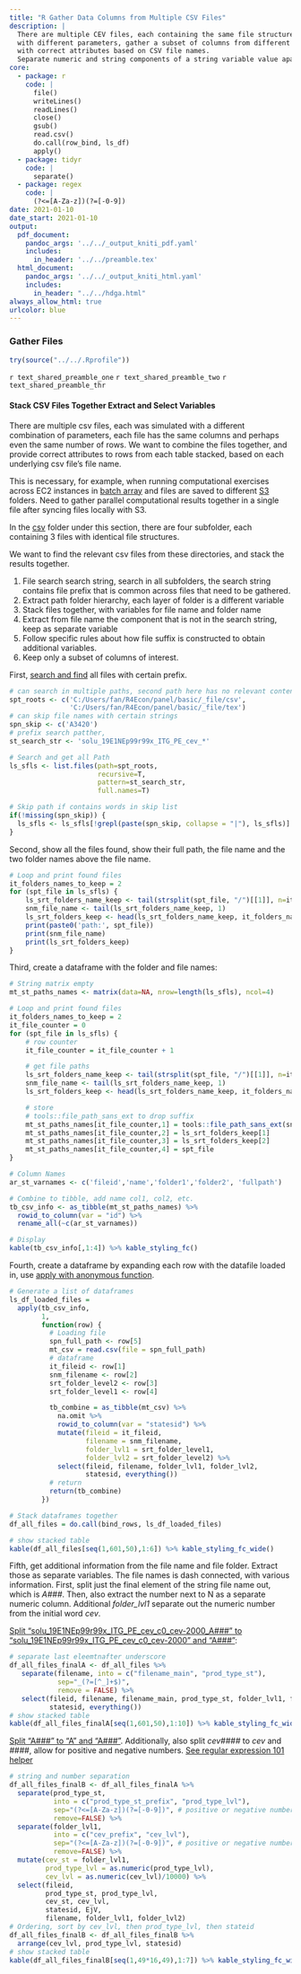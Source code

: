 ```yaml
---
title: "R Gather Data Columns from Multiple CSV Files"
description: |
  There are multiple CEV files, each containing the same file structure but simulated
  with different parameters, gather a subset of columns from different files, and provide
  with correct attributes based on CSV file names.
  Separate numeric and string components of a string variable value apart.
core:
  - package: r
    code: |
      file()
      writeLines()
      readLines()
      close()
      gsub()
      read.csv()
      do.call(row_bind, ls_df)
      apply()
  - package: tidyr
    code: |
      separate()
  - package: regex
    code: |
      (?<=[A-Za-z])(?=[-0-9])
date: 2021-01-10
date_start: 2021-01-10
output:
  pdf_document:
    pandoc_args: '../../_output_kniti_pdf.yaml'
    includes:
      in_header: '../../preamble.tex'
  html_document:
    pandoc_args: '../../_output_kniti_html.yaml'
    includes:
      in_header: "../../hdga.html"
always_allow_html: true
urlcolor: blue
---
```


### Gather Files

```r
try(source("../../.Rprofile"))
```

`r text_shared_preamble_one`
`r text_shared_preamble_two`
`r text_shared_preamble_thr`

#### Stack CSV Files Together Extract and Select Variables

There are multiple csv files, each was simulated with a different combination of parameters, each file has the same columns and perhaps even the same number of rows. We want to combine the files together, and provide correct attributes to rows from each table stacked, based on each underlying csv file's file name.

This is necessary, for example, when running computational exercises across EC2 instances in [batch array](https://fanwangecon.github.io/Py4Econ/aws/batch/htmlpdfr/fs_aws_batch.html) and files are saved to different [S3](https://fanwangecon.github.io/Py4Econ/aws/s3/htmlpdfr/fs_aws_s3.html) folders. Need to gather parallel computational results together in a single file after syncing files locally with S3.

In the [csv](https://github.com/FanWangEcon/R4Econ/tree/master/development/inout/_file/csv) folder under this section, there are four subfolder, each containing 3 files with identical file structures.

We want to find the relevant csv files from these directories, and stack the results together.

1. File search search string, search in all subfolders, the search string contains file prefix that is common across files that need to be gathered.
2. Extract path folder hierarchy, each layer of folder is a different variable
3. Stack files together, with variables for file name and folder name
4. Extract from file name the component that is not in the search string, keep as separate variable
5. Follow specific rules about how file suffix is constructed to obtain additional variables.
6. Keep only a subset of columns of interest.

First, [search and find](https://fanwangecon.github.io/R4Econ/development/inout/htmlpdfr/fs_rmd_pdf_html.html#11_Search_and_Find_all_Files_in_Repository) all files with certain prefix.

```r
# can search in multiple paths, second path here has no relevant contents
spt_roots <- c('C:/Users/fan/R4Econ/panel/basic/_file/csv',
               'C:/Users/fan/R4Econ/panel/basic/_file/tex')
# can skip file names with certain strings
spn_skip <- c('A3420')
# prefix search patther,
st_search_str <- 'solu_19E1NEp99r99x_ITG_PE_cev_*'

# Search and get all Path
ls_sfls <- list.files(path=spt_roots,
                      recursive=T,
                      pattern=st_search_str,
                      full.names=T)

# Skip path if contains words in skip list
if(!missing(spn_skip)) {
  ls_sfls <- ls_sfls[!grepl(paste(spn_skip, collapse = "|"), ls_sfls)]
}
```

Second, show all the files found, show their full path, the file name and the two folder names above the file name.

```r
# Loop and print found files
it_folders_names_to_keep = 2
for (spt_file in ls_sfls) {
    ls_srt_folders_name_keep <- tail(strsplit(spt_file, "/")[[1]], n=it_folders_names_to_keep+1)
    snm_file_name <- tail(ls_srt_folders_name_keep, 1)
    ls_srt_folders_keep <- head(ls_srt_folders_name_keep, it_folders_names_to_keep)
    print(paste0('path:', spt_file))
    print(snm_file_name)
    print(ls_srt_folders_keep)
}
```

Third, create a dataframe with the folder and file names:

```r
# String matrix empty
mt_st_paths_names <- matrix(data=NA, nrow=length(ls_sfls), ncol=4)

# Loop and print found files
it_folders_names_to_keep = 2
it_file_counter = 0
for (spt_file in ls_sfls) {
    # row counter
    it_file_counter = it_file_counter + 1

    # get file paths
    ls_srt_folders_name_keep <- tail(strsplit(spt_file, "/")[[1]], n=it_folders_names_to_keep+1)
    snm_file_name <- tail(ls_srt_folders_name_keep, 1)
    ls_srt_folders_keep <- head(ls_srt_folders_name_keep, it_folders_names_to_keep)

    # store
    # tools::file_path_sans_ext to drop suffix
    mt_st_paths_names[it_file_counter,1] = tools::file_path_sans_ext(snm_file_name)
    mt_st_paths_names[it_file_counter,2] = ls_srt_folders_keep[1]
    mt_st_paths_names[it_file_counter,3] = ls_srt_folders_keep[2]
    mt_st_paths_names[it_file_counter,4] = spt_file
}

# Column Names
ar_st_varnames <- c('fileid','name','folder1','folder2', 'fullpath')

# Combine to tibble, add name col1, col2, etc.
tb_csv_info <- as_tibble(mt_st_paths_names) %>%
  rowid_to_column(var = "id") %>%
  rename_all(~c(ar_st_varnames))

# Display
kable(tb_csv_info[,1:4]) %>% kable_styling_fc()
```

Fourth, create a dataframe by expanding each row with the datafile loaded in, use [apply with anonymous function](https://fanwangecon.github.io/R4Econ/function/noloop/htmlpdfr/fs_apply.html#122_anonymous_function).

```r
# Generate a list of dataframes
ls_df_loaded_files =
  apply(tb_csv_info,
        1,
        function(row) {
          # Loading file
          spn_full_path <- row[5]
          mt_csv = read.csv(file = spn_full_path)
          # dataframe
          it_fileid <- row[1]
          snm_filename <- row[2]
          srt_folder_level2 <- row[3]
          srt_folder_level1 <- row[4]

          tb_combine = as_tibble(mt_csv) %>%
            na.omit %>%
            rowid_to_column(var = "statesid") %>%
            mutate(fileid = it_fileid,
                   filename = snm_filename,
                   folder_lvl1 = srt_folder_level1,
                   folder_lvl2 = srt_folder_level2) %>%
            select(fileid, filename, folder_lvl1, folder_lvl2,
                   statesid, everything())
          # return
          return(tb_combine)
        })

# Stack dataframes together
df_all_files = do.call(bind_rows, ls_df_loaded_files)

# show stacked table
kable(df_all_files[seq(1,601,50),1:6]) %>% kable_styling_fc_wide()
```

Fifth, get additional information from the file name and file folder. Extract those as separate variables. The file names is dash connected, with various information. First, split just the final element of the string file name out, which is *A###*. Then, also extract the number next to N as a separate numeric column. Additional *folder_lvl1* separate out the numeric number from the initial word *cev*.

[Split "solu_19E1NEp99r99x_ITG_PE_cev_c0_cev-2000_A###" to "solu_19E1NEp99r99x_ITG_PE_cev_c0_cev-2000" and "A###"](https://stackoverflow.com/a/50518154/8280804):

```r
# separate last eleemtnafter underscore
df_all_files_finalA <- df_all_files %>%
   separate(filename, into = c("filename_main", "prod_type_st"),
            sep="_(?=[^_]+$)",
            remove = FALSE) %>%
   select(fileid, filename, filename_main, prod_type_st, folder_lvl1, folder_lvl2,
          statesid, everything())
# show stacked table
kable(df_all_files_finalA[seq(1,601,50),1:10]) %>% kable_styling_fc_wide()
```

[Split "A###" to "A" and "A###"](https://stackoverflow.com/a/47673097/8280804). Additionally, also split *cev####* to *cev* and *####*, allow for positive and negative numbers. [See regular expression 101 helper](https://regex101.com)

```r
# string and number separation
df_all_files_finalB <- df_all_files_finalA %>%
  separate(prod_type_st,
           into = c("prod_type_st_prefix", "prod_type_lvl"),
           sep="(?<=[A-Za-z])(?=[-0-9])", # positive or negative numbers
           remove=FALSE) %>%
  separate(folder_lvl1,
           into = c("cev_prefix", "cev_lvl"),
           sep="(?<=[A-Za-z])(?=[-0-9])", # positive or negative numbers
           remove=FALSE) %>%
  mutate(cev_st = folder_lvl1,
         prod_type_lvl = as.numeric(prod_type_lvl),
         cev_lvl = as.numeric(cev_lvl)/10000) %>%
  select(fileid,
         prod_type_st, prod_type_lvl,
         cev_st, cev_lvl,
         statesid, EjV,
         filename, folder_lvl1, folder_lvl2)
# Ordering, sort by cev_lvl, then prod_type_lvl, then stateid
df_all_files_finalB <- df_all_files_finalB %>%
  arrange(cev_lvl, prod_type_lvl, statesid)
# show stacked table
kable(df_all_files_finalB[seq(1,49*16,49),1:7]) %>% kable_styling_fc_wide()
```

